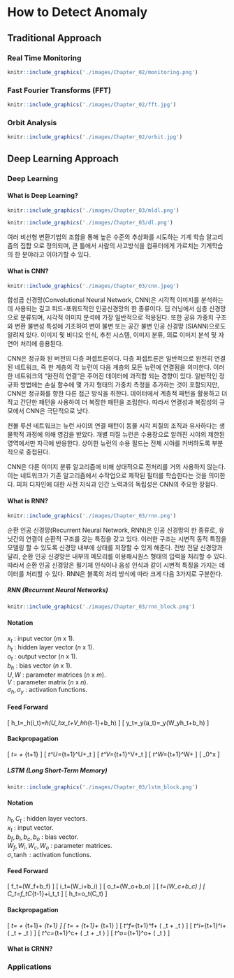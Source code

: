 # How to Detect Anomaly {#how_to_detect_anomaly}

## Traditional Approach

### Real Time Monitoring

```{r echo = F}
knitr::include_graphics('./images/Chapter_02/monitoring.png')
```

### Fast Fourier Transforms (FFT)

```{r echo = F}
knitr::include_graphics('./images/Chapter_02/fft.jpg')
```

### Orbit Analysis

```{r echo = F}
knitr::include_graphics('./images/Chapter_02/orbit.jpg')
```


## Deep Learning Approach

### Deep Learning

#### What is Deep Learning?

```{r echo = F, fig.cap = 'Difference between ML and DL', fig.align = 'center'}
knitr::include_graphics('./images/Chapter_03/mldl.png')
```
```{r echo = F, out.width = 700, fig.cap = 'Deep Learning Architecture', fig.align = 'center'}
knitr::include_graphics('./images/Chapter_03/dl.png')
```

여러 비선형 변환기법의 조합을 통해 높은 수준의 추상화를 시도하는 기계 학습 알고리즘의 집합 으로 정의되며, 큰 틀에서 사람의 사고방식을 컴퓨터에게 가르치는 기계학습의 한 분야라고 이야기할 수 있다.

#### What is CNN?

```{r echo = F, out.width = 700, fig.cap = 'Deep Learning Architecture', fig.align = 'center'}
knitr::include_graphics('./images/Chapter_03/cnn.jpeg')
```

합성곱 신경망(Convolutional Neural Network, CNN)은 시각적 이미지를 분석하는 데 사용되는 깊고 피드-포워드적인 인공신경망의 한 종류이다. 딥 러닝에서 심층 신경망으로 분류되며, 시각적 이미지 분석에 가장 일반적으로 적용된다. 또한 공유 가중치 구조와 변환 불변성 특성에 기초하여 변이 불변 또는 공간 불변 인공 신경망 (SIANN)으로도 알려져 있다. 이미지 및 비디오 인식, 추천 시스템, 이미지 분류, 의료 이미지 분석 및 자연어 처리에 응용된다. <br>

CNN은 정규화 된 버전의 다층 퍼셉트론이다. 다층 퍼셉트론은 일반적으로 완전히 연결된 네트워크, 즉 한 계층의 각 뉴런이 다음 계층의 모든 뉴런에 연결됨을 의미한다. 이러한 네트워크의 "완전히 연결"은 주어진 데이터에 과적합 되는 경향이 있다. 일반적인 정규화 방법에는 손실 함수에 몇 가지 형태의 가중치 측정을 추가하는 것이 포함되지만, CNN은 정규화를 향한 다른 접근 방식을 취한다. 데이터에서 계층적 패턴을 활용하고 더 작고 간단한 패턴을 사용하여 더 복잡한 패턴을 조립한다. 따라서 연결성과 복잡성의 규모에서 CNN은 극단적으로 낮다. <p>

컨볼 루션 네트워크는 뉴런 사이의 연결 패턴이 동물 시각 피질의 조직과 유사하다는 생물학적 과정에 의해 영감을 받았다. 개별 피질 뉴런은 수용장으로 알려진 시야의 제한된 영역에서만 자극에 반응한다. 상이한 뉴런의 수용 필드는 전체 시야를 커버하도록 부분적으로 중첩된다. <p>

CNN은 다른 이미지 분류 알고리즘에 비해 상대적으로 전처리를 거의 사용하지 않는다. 이는 네트워크가 기존 알고리즘에서 수작업으로 제작된 필터를 학습한다는 것을 의미한다. 피처 디자인에 대한 사전 지식과 인간 노력과의 독립성은 CNN의 주요한 장점다. <p>

#### What is RNN?

```{r echo = F, out.width = 700, fig.cap = 'CNN Architecture', fig.align = 'center'}
knitr::include_graphics('./images/Chapter_03/rnn.png')
```

순환 인공 신경망(Recurrent Neural Network, RNN)은 인공 신경망의 한 종류로, 유닛간의 연결이 순환적 구조를 갖는 특징을 갖고 있다. 이러한 구조는 시변적 동적 특징을 모델링 할 수 있도록 신경망 내부에 상태를 저장할 수 있게 해준다. 전방 전달 신경망과 달리, 순환 인공 신경망은 내부의 메모리를 이용해시퀀스 형태의 입력을 처리할 수 있다. 따라서 순환 인공 신경망은 필기체 인식이나 음성 인식과 같이 시변적 특징을 가지는 데이터를 처리할 수 있다. RNN은 블록의 처리 방식에 따라 크게 다음 3가지로 구분한다. 

##### RNN (Recurrent Neural Networks)

```{r echo = F, out.width = 700, fig.cap = 'RNN Cell', fig.align = 'center'}
knitr::include_graphics('./images/Chapter_03/rnn_block.png')
```

<h4> Notation </h4>
$x_{t}$ : input vector ($m$ x 1). <br>
$h_{t}$ : hidden layer vector ($n$ x 1). <br>
$o_{t}$ : output vector ($n$ x 1). <br>
$b_{h}$ : bias vector ($n$ x 1). <br>
$U,W$ : parameter matrices ($n$ x $m$). <br>
$V$ : parameter matrix ($n$ x $n$). <br>
$\sigma_{h}, \sigma_{y}$ : activation functions. <br>

<h4> Feed Forward </h4>
\[ h_t=\sigma_h(i_t)=\sigma_h(U_hx_t+V_hh_{t-1}+b_h) \]
\[ y_t=\sigma_y(a_t)=\sigma_y(W_yh_t+b_h) \]
  
<h4> Backpropagation </h4>
\[ \Pi_t= \frac{\partial E_t}{\partial o_t} \frac{\partial o_t}{\partial h_t}+ \frac{\partial h_{t+1}}{\partial h_t} \Pi_{t+1} \]
\[ \beta_t^U=\beta_{t+1}^U+\Pi_t \frac{\partial h_t}{\partial U_t} \]
\[ \beta_t^V=\beta_{t+1}^V+\Pi_t \frac{\partial h_t}{\partial V_t} \]
\[ \beta_t^W=\beta_{t+1}^W+ \frac{\partial E_t}{\partial o_t} \frac{\partial o_t}{\partial W_t} \]
\[ \frac{\partial E}{\partial X} \equiv \beta_0^x \] <br>

##### LSTM (Long Short-Term Memory)

```{r echo = F, out.width = 700, fig.cap = 'LSTM Block', fig.align = 'center'}
knitr::include_graphics('./images/Chapter_03/lstm_block.png')
```

<h4> Notation </h4>
$h_t, C_t$ : hidden layer vectors. <br>
$x_t$ : input vector. <br>
$b_f, b_i, b_c , b_o$ : bias vector. <br>
$W_f , W_i , W_c , W_o$ : parameter matrices. <br>
$\sigma , \tanh$ : activation functions. <br>

<h4> Feed Forward </h4>
\[ f_t=\sigma(W_f\cdot[h_{t-1},x_t]+b_f) \]
\[ i_t=\sigma(W_i\cdot[h_{t-1},x_t]+b_i) \]
\[ o_t=\sigma(W_o\cdot[h_{t-1},x_t]+b_o) \]
\[ \tilde{C}_t=\tanh(W_c\cdot[h_{t-1},x_t]+b_c) \]
\[ C_t=f_t\odot C_{t-1}+i_t\odot\tilde{C}_t \]
\[ h_t=o_t\odot\tanh(C_t) \]

<h4> Backpropagation </h4>
\begin{align*} &\frac{\partial C_{t+1}}{\partial h_t}= \frac{\partial C_{t+1}}{\partial \tilde{C}_{t+1}} \frac{\partial \tilde{C}_{t+1}}{\partial h_t}+ \frac{\partial C_{t+1}}{\partial f_{t+1}} \frac{\partial f_{t+1}}{\partial h_t}+ \frac{\partial C_{t+1}}{\partial t_{t+1}} \frac{\partial i_{t+1}}{\partial h_t}\\ &\frac{\partial C_{t+1}}{\partial C_t}\\ &\frac{\partial h_{t+1}}{\partial C_t}= \frac{\partial h_{t+1}}{\partial C_{t+1}} \frac{\partial C_{t+1}}{\partial C_t}\\ &\frac{\partial h_{t+1}}{\partial h_t}= \frac{\partial h_{t+1}}{\partial C_{t+1}} \frac{\partial C_{t+1}}{\partial h_t}+ \frac{\partial h_{t+1}}{\partial o_{t+1}} \frac{\partial o_{t+1}}{\partial h_t} \end{align*}
\[ \Pi_t= \frac{\partial E_t}{\partial h_t}+ \frac{\partial h_{t+1}}{\partial h_t} \Pi_{t+1}+ \frac{\partial C_{t+1}}{\partial h_t} \mathcal{T}_{t+1} \]
\[ \mathcal{T}_t= \frac{\partial E_t}{\partial h_t} \frac{\partial E_t}{\partial C_t}+ \frac{\partial h_{t+1}}{\partial C_t} \Pi_{t+1}+ \frac{\partial C_{t+1}}{\partial C_t} \mathcal{T}_{t+1} \]
\[ \beta_t^f=\beta_{t+1}^f+ \frac{\partial C_t}{\partial f_t} \frac{\partial f_t}{\partial W_t^f} ( \frac{\partial h_t}{\partial C_t} \Pi_t + \mathcal{T}_t ) \]
\[ \beta_t^i=\beta_{t+1}^i+ \frac{\partial C_t}{\partial i_t} \frac{\partial i_t}{\partial W_t^i} ( \frac{\partial h_t}{\partial C_t} \Pi_t + \mathcal{T}_t ) \]
\[ \beta_t^c=\beta_{t+1}^c+ \frac{\partial C_t}{\partial \tilde{C}_{t}} \frac{\partial \tilde{C}_{t}}{\partial W_t^c} ( \frac{\partial h_t}{\partial C_t} \Pi_t + \mathcal{T}_t ) \]
\[ \beta_t^o=\beta_{t+1}^o+ \frac{\partial h_t}{\partial o_t} \frac{\partial o_t}{\partial W_t^o} ( \Pi_t ) \]

#### What is CRNN?

### Applications
